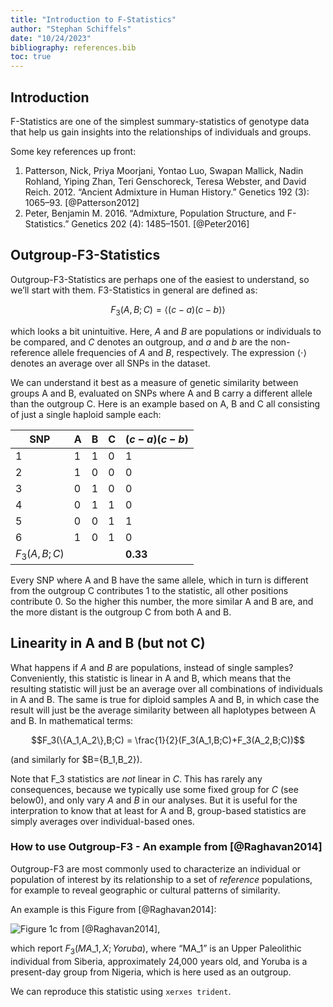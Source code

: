 ```yaml
---
title: "Introduction to F-Statistics"
author: "Stephan Schiffels"
date: "10/24/2023"
bibliography: references.bib
toc: true
---
```


## Introduction

F-Statistics are one of the simplest summary-statistics of genotype data that help us gain insights into the relationships of individuals and groups.

Some key references up front:

1. Patterson, Nick, Priya Moorjani, Yontao Luo, Swapan Mallick, Nadin Rohland, Yiping Zhan, Teri Genschoreck, Teresa Webster, and David Reich. 2012. “Ancient Admixture in Human History.” Genetics 192 (3): 1065–93. [@Patterson2012]
2. Peter, Benjamin M. 2016. “Admixture, Population Structure, and F-Statistics.” Genetics 202 (4): 1485–1501. [@Peter2016] 

## Outgroup-F3-Statistics

Outgroup-F3-Statistics are perhaps one of the easiest to understand, so we'll start with them. F3-Statistics in general are defined as:

$$F_3(A, B;C) = \langle(c-a)(c-b)\rangle$$

which looks a bit unintuitive. Here, $A$ and $B$ are populations or individuals to be compared, and $C$ denotes an outgroup, and $a$ and $b$ are the non-reference allele frequencies of $A$ and $B$, respectively. The expression $\langle\cdot\rangle$ denotes an average over all SNPs in the dataset.

We can understand it best as a measure of genetic similarity between groups A and B, evaluated on SNPs where A and B carry a different allele than the outgroup C. Here is an example based on A, B and C all consisting of just a single haploid sample each:

| SNP           | A | B | C | $(c-a)(c-b)$ |
|---------------|---|---|---|--------------|
| 1             | 1 | 1 | 0 | 1            |
| 2             | 1 | 0 | 0 | 0            |
| 3             | 0 | 1 | 0 | 0            |
| 4             | 0 | 1 | 1 | 0            |
| 5             | 0 | 0 | 1 | 1            |
| 6             | 1 | 0 | 1 | 0            |
| $F_3(A, B;C)$ |   |   |   | **0.33**     |

Every SNP where A and B have the same allele, which in turn is different from the outgroup C contributes 1 to the statistic, all other positions contribute 0. So the higher this number, the more similar A and B are, and the more distant is the outgroup C from both A and B.

## Linearity in A and B (but not C)
What happens if $A$ and $B$ are populations, instead of single samples? Conveniently, this statistic is linear in A and B, which means that the resulting statistic will just be an average over all combinations of individuals in A and B. The same is true for diploid samples A and B, in which case the result will just be the average similarity between all haplotypes between A and B. In mathematical terms:

$$F_3(\{A_1,A_2\},B;C) = \frac{1}{2}(F_3(A_1,B;C)+F_3(A_2,B;C))$$

(and similarly for $B=\{B_1,B_2\}).

Note that F_3 statistics are _not_ linear in $C$. This has rarely any consequences, because we typically use some fixed group for $C$ (see below0), and only vary $A$ and $B$ in our analyses. But it is useful for the interpration to know that at least for A and B, group-based statistics are simply averages over individual-based ones.

### How to use Outgroup-F3 - An example from [@Raghavan2014]

Outgroup-F3 are most commonly used to characterize an individual or population of interest by its relationship to a set of _reference_ populations, for example to reveal geographic or cultural patterns of similarity.

An example is this Figure from [@Raghavan2014]:

![Figure 1c from [@Raghavan2014]](img/fstats/Raghavan2014_f3.jpg),

which report $F_3(MA\_1,X; Yoruba)$, where "MA_1" is an Upper Paleolithic individual from Siberia, approximately 24,000 years old, and Yoruba is a present-day group from Nigeria, which is here used as an outgroup.

We can reproduce this statistic using `xerxes trident`.

